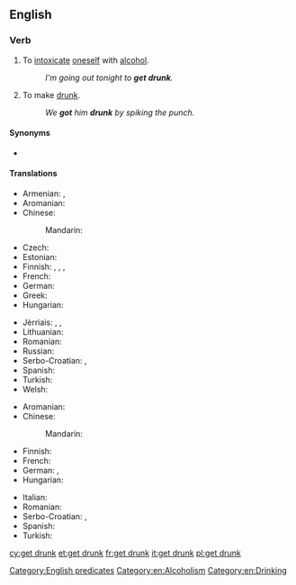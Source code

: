 ==English==

===Verb===
{{en-verb|head=[[get]] [[drunk]]|gets drunk|getting drunk|got drunk|gotten drunk}}

# {{context|intransitive|lang=en}} To [[intoxicate]] [[oneself]] with [[alcohol]].
#: ''I'm going out tonight to '''get drunk'''.''
# {{context|transitive|lang=en}} To make [[drunk]].
#: ''We '''got''' him '''drunk''' by spiking the punch.''

====Synonyms====
* {{l|en|bedrink}}

====Translations====
{{trans-top|to intoxicate oneself with alcohol}}
* Armenian: {{t-|hy|հարբել|tr=harbel}}, {{t-|hy|արբենալ|tr=arbenal}}
* Aromanian: {{t-|rup|mbet|alt=mi-mbet}}
* Chinese: 
*: Mandarin: {{t|cmn|喝醉|tr=hēzuì|sc=Hani}}
* Czech: {{t-|cs|opít|alt=opít se}}
* Estonian: {{t-|et|purju jääma}}
* Finnish: {{t-|fi|juopua}}, {{t+|fi|humaltua}}, {{t-|fi|tulla juovuksiin}},  {{t-|fi|tulla humalaan}}
* French: {{t+|fr|souler|alt=se souler}}
* German: {{t+|de|betrinken|alt=sich betrinken}}
* Greek: {{t+|el|μεθώ|tr=metho}}
* Hungarian: {{t+|hu|berúg}}
{{trans-mid}}
* Jèrriais: {{tø|roa-jer|bouaissonner}}, {{tø|roa-jer|prendre eune tchuite}}, {{tø|roa-jer|soûler|alt=sé soûler}}
* Lithuanian: {{t+|lt|nusigerti}}
* Romanian: {{t+|ro|îmbăta|alt=a se îmbăta}}
* Russian: {{t+|ru|напиваться|tr=napivát’sja}}
* Serbo-Croatian: {{t-|sh|napiti|alt=nàpiti se}}, {{t-|sh|opiti|alt=òpiti se}}
* Spanish: {{t+|es|emborracharse}}
* Turkish: {{t+|tr|sarhoş olmak}}
* Welsh: {{t+|cy|meddwi}}
{{trans-bottom}}

{{trans-top|transitive; to make drunk}}
* Aromanian: {{t-|rup|mbet}}
* Chinese: 
*: Mandarin: {{t|cmn|灌醉|tr=guànzuì|sc=Hani}}
* Finnish: {{t+|fi|juottaa}}
* French: {{t+|fr|souler}}
* German: {{t+|de|betrunken}} {{t+|de|machen}}, {{t-|de|abfüllen}}
* Hungarian: {{t-|hu|berúgat}}
{{trans-mid}}
* Italian: {{t-|it|ubriacarsi}}
* Romanian: {{t+|ro|îmbăta}}
* Serbo-Croatian: {{t-|sh|nàpiti}}, {{t-|sh|òpiti}}
* Spanish: {{t-|es|emborrachar}}
* Turkish: {{t+|tr|sarhoş etmek}}
{{trans-bottom}}

[[Category:English predicates]]
[[Category:en:Alcoholism]]
[[Category:en:Drinking]]

[[cy:get drunk]]
[[et:get drunk]]
[[fr:get drunk]]
[[it:get drunk]]
[[pl:get drunk]]